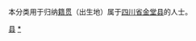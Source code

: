 {{Catnav|頁面分類|各種主題的頁面分類|依中国各省来作的分类|各地中国人|四川人|成都人}}
{{Catnav|頁面分類|人物|各國人物|中国人|各地中国人|四川人|成都人}}

本分类用于归纳[[籍贯|籍贯]]（出生地）属于[[四川省|四川省]][[金堂县|金堂县]]的人士。

[[Category:成都人|县]]
[[Category:金堂县|*]]